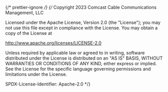 ﻿{/* prettier-ignore */}
{/*
Copyright 2023 Comcast Cable Communications Management, LLC

Licensed under the Apache License, Version 2.0 (the "License");
you may not use this file except in compliance with the License.
You may obtain a copy of the License at

http://www.apache.org/licenses/LICENSE-2.0

Unless required by applicable law or agreed to in writing, software
distributed under the License is distributed on an "AS IS" BASIS,
WITHOUT WARRANTIES OR CONDITIONS OF ANY KIND, either express or implied.
See the License for the specific language governing permissions and
limitations under the License.

SPDX-License-Identifier: Apache-2.0
\*/}


<Meta of={BadgeStories} />

<Title />

This component is used to display small keywords of metadata, like video or audio quality (ie HD or CC).

## Source

https://github.com/rdkcentral/Lightning-UI-Components/blob/develop/packages/@lightningjs/ui-components/src/components/Badge/Badge.js

## Usage

The basic component just requires a title:

```js
import { Badge } from '@lightningjs/ui-components';
import circle from '../../assets/images/circle.svg';

class Example extends lng.Component {
  static _template() {
    return {
      Badge: {
        type: Badge,
        title: 'HD'
      }
    };
  }
}
```

Or an icon:

```js
import { Badge } from '@lightningjs/ui-components';

class Example extends lng.Component {
  static _template() {
    return {
      Badge: {
        type: Badge,
        icon: circle,
        iconWidth: 50,
        iconHeight: 50
      }
    };
  }
}
```

A title and an icon can also be used together:

```js
import { Badge } from '@lightningjs/ui-components';
import lightning from '../../assets/images/ic_lightning_white_32.png';

class Example extends lng.Component {
  static _template() {
    return {
      Badge: {
        type: Badge,
        title: 'HD',
        icon: lightning
      }
    };
  }
}
```

## API

### Properties

| name       | type   | required | default   | description                                                    |
| ---------- | ------ | -------- | --------- | -------------------------------------------------------------- |
| icon       | string | false    | undefined | path to image or inline SVG XML                                |
| iconWidth  | number | false    | undefined | width of icon (required for SVG icons)                         |
| iconHeight | number | false    | undefined | height of icon (required for SVG icons)                        |
| iconAlign  | string | false    | undefined | side of the text where icon will appear on (`left` or `right`) |
| title      | string | false    | undefined | badge text                                                     |

### Style Properties

| name            | type             | description                                                              |
| --------------- | ---------------- | ------------------------------------------------------------------------ |
| backgroundColor | string           | color of the background                                                  |
| contentSpacing  | number           | padding to add between the icon and the text                             |
| iconColor       | string           | color to be applied to the icon (only works with pure white base images) |
| offsetY         | number           | offset used to vertically center the text within the container           |
| paddingX        | number           | padding to add on the left and right between the text and background     |
| paddingY        | number           | padding to add on the top and bottom between the text and background     |
| radius          | number \| array  | radius of badge corner                                                   |
| strokeColor     | string           | color of the Badge border                                                |
| strokeWidth     | number           | width of the Badge border                                                |
| textStyle       | string \| object | text style to apply to the title                                         |

### Events

#### $loadedBadge():void

This event is fired when the contents of the badge have finished loading and the background has been appropriately sized based on the text input.
